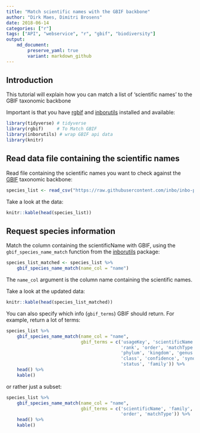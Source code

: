 ```yaml
---
title: "Match scientific names with the GBIF backbone"
author: "Dirk Maes, Dimitri Brosens"
date: 2018-06-14
categories: ["r"]
tags: ["API", "webservice", "r", "gbif", "biodiversity"]
output: 
    md_document:
        preserve_yaml: true
        variant: markdown_github
---
```


## Introduction

This tutorial will explain how you can match a list of 'scientific names' to the GBIF taxonomic backbone

Important is that you have [rgbif](https://github.com/ropensci/rgbif) and [inborutils](https://inbo.github.io/inborutils/) installed and available:

```r
library(tidyverse) # tidyverse
library(rgbif)     # To Match GBIF
library(inborutils) # wrap GBIF api data
library(knitr)
```

## Read data file containing the scientific names

Read file containing the scientific names you want to check against the [GBIF](https://www.gbif.org/species/search?q=) taxonomic backbone:

```r
species_list <- read_csv("https://raw.githubusercontent.com/inbo/inbo-pyutils/master/gbif/gbif_name_match/sample.csv", trim_ws = TRUE, col_types = cols())
```
   
Take a look at the data:

```r
knitr::kable(head(species_list))
```

## Request species information

Match the column containing the scientificName with GBIF, using the `gbif_species_name_match` function from the [inborutils](https://inbo.github.io/inborutils/reference/gbif_species_name_match.html) package:

```r
species_list_matched <- species_list %>% 
    gbif_species_name_match(name_col = "name") 
```

The `name_col` argument is the column name containing the scientific names. 

Take a look at the updated data:

```r
knitr::kable(head(species_list_matched))
```

You can also specify which info (`gbif_terms`) GBIF should return. For example, return a lot of terms: 

```r
species_list %>% 
    gbif_species_name_match(name_col = "name",
                            gbif_terms = c('usageKey', 'scientificName', 
                                           'rank', 'order', 'matchType', 
                                           'phylum', 'kingdom', 'genus', 
                                           'class', 'confidence', 'synonym', 
                                           'status', 'family')) %>%
    head() %>%
    kable()
```

or rather just a subset:

```r
species_list %>% 
    gbif_species_name_match(name_col = "name",
                            gbif_terms = c('scientificName', 'family',
                                           'order', 'matchType')) %>%
    head() %>%
    kable()
```


